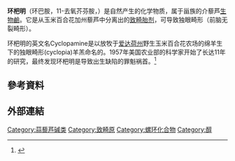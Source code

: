 {{Chembox
| ImageFile = Cyclopamine.svg
| ImageSize = 
| IUPACName = (3β,​23''R'')-​17,​23-​epoxyveratraman-​3-​ol
| OtherNames =  
| Section1 = {{Chembox Identifiers
| CASNo = 4449-51-8
| CASNo_Ref = {{cascite|correct|??}}
|  PubChem  =  442972
|  SMILES  =  C[C@H]1C[C@@H]2[C@H]([C@H]([C@]3(O2)CC[C@H]4[C@@H]5CC=C6C[C@H](CC[C@@]6([C@H]5CC4=C3C)C)O)C)NC1
|  ChemSpiderID_Ref  = {{chemspidercite|correct|chemspider}}|  ChemSpiderID  =  391275
|  ChEMBL_Ref  = {{ebicite|correct|EBI}}|  ChEMBL  =  254129
|  InChI  =  1/C27H41NO2/c1-15-11-24-25(28-14-15)17(3)27(30-24)10-8-20-21-6-5-18-12-19(29)7-9-26(18,4)23(21)13-22(20)16(27)2/h5,15,17,19-21,23-25,28-29H,6-14H2,1-4H3/t15-,17+,19-,20-,21-,23-,24+,25-,26-,27-/m0/s1
|  InChIKey  =  QASFUMOKHFSJGL-LAFRSMQTBZ
|  StdInChI_Ref  = {{stdinchicite|correct|chemspider}}|  StdInChI  =  1S/C27H41NO2/c1-15-11-24-25(28-14-15)17(3)27(30-24)10-8-20-21-6-5-18-12-19(29)7-9-26(18,4)23(21)13-22(20)16(27)2/h5,15,17,19-21,23-25,28-29H,6-14H2,1-4H3/t15-,17+,19-,20-,21-,23-,24+,25-,26-,27-/m0/s1
|  StdInChIKey_Ref  = {{stdinchicite|correct|chemspider}}|  StdInChIKey  =  QASFUMOKHFSJGL-LAFRSMQTSA-N
|  UNII_Ref  = {{fdacite|correct|FDA}}|  UNII  =  ZH658AJ192
}}
| Section2 = {{Chembox Properties
| Formula = 
| C=27 | H=41 | N=1 | O=2
| MolarMass = 411.62 
| Appearance = 
| Density = 
| MeltingPt = 
| BoilingPt = 
| Solubility = }}
| Section3 = {{Chembox Hazards
| MainHazards = 
| FlashPt = 
| Autoignition = }}
}}
'''环杷明'''（环巴胺，11-去氧芥芬胺，{{lang-en|Cyclopamine}}）是自然产生的化学物质，属于甾族的介藜芦[[生物鹼|生物鹼]]。它是从玉米百合花加州藜芦中分离出的[[致畸胎剂|致畸胎剂]]，可导致独眼畸形（前脑无裂畸形）。

环杷明的英文名Cyclopamine是以放牧于[[爱达荷州|爱达荷州]]野生玉米百合花农场的绵羊生下的独眼畸形(cyclopia)羊羔命名的。1957年美国农业部的科学家开始了长达11年的研究，最终发现环杷明是导致出生缺陷的罪魁祸首。<ref>{{cite web|url=http://www.forbes.com/business/global/2005/1128/066A.html |title=The Curious Case of The One-Eyed Sheep |last=Herper |first=Matthew |date=2005-11-28 |publisher=[[Forbes|Forbes]] |archiveurl=https://web.archive.org/web/20060828053053/http://www.forbes.com/business/global/2005/1128/066A.html |archivedate=2006-08-28 |deadurl=yes }}</ref>

== 參考資料 ==
{{Reflist}}

== 外部連結 ==

[[Category:蒜藜芦碱类|Category:蒜藜芦碱类]]
[[Category:致畸原|Category:致畸原]]
[[Category:螺环化合物|Category:螺环化合物]]
[[Category:醇|Category:醇]]